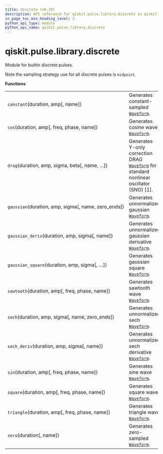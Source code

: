 ```yaml
---
title: discrete (v0.29)
description: API reference for qiskit.pulse.library.discrete in qiskit v0.29
in_page_toc_min_heading_level: 2
python_api_type: module
python_api_name: qiskit.pulse.library.discrete
---
```


<span id="module-qiskit.pulse.library.discrete" />

<span id="qiskit-pulse-library-discrete" />

# qiskit.pulse.library.discrete

Module for builtin discrete pulses.

Note the sampling strategy use for all discrete pulses is `midpoint`.

**Functions**

|                                                       |                                                                                                                                            |
| ----------------------------------------------------- | ------------------------------------------------------------------------------------------------------------------------------------------ |
| `constant`(duration, amp\[, name])                    | Generates constant-sampled [`Waveform`](qiskit.pulse.Waveform "qiskit.pulse.Waveform").                                                    |
| `cos`(duration, amp\[, freq, phase, name])            | Generates cosine wave [`Waveform`](qiskit.pulse.Waveform "qiskit.pulse.Waveform").                                                         |
| `drag`(duration, amp, sigma, beta\[, name, …])        | Generates Y-only correction DRAG [`Waveform`](qiskit.pulse.Waveform "qiskit.pulse.Waveform") for standard nonlinear oscillator (SNO) \[1]. |
| `gaussian`(duration, amp, sigma\[, name, zero\_ends]) | Generates unnormalized gaussian [`Waveform`](qiskit.pulse.Waveform "qiskit.pulse.Waveform").                                               |
| `gaussian_deriv`(duration, amp, sigma\[, name])       | Generates unnormalized gaussian derivative [`Waveform`](qiskit.pulse.Waveform "qiskit.pulse.Waveform").                                    |
| `gaussian_square`(duration, amp, sigma\[, …])         | Generates gaussian square [`Waveform`](qiskit.pulse.Waveform "qiskit.pulse.Waveform").                                                     |
| `sawtooth`(duration, amp\[, freq, phase, name])       | Generates sawtooth wave [`Waveform`](qiskit.pulse.Waveform "qiskit.pulse.Waveform").                                                       |
| `sech`(duration, amp, sigma\[, name, zero\_ends])     | Generates unnormalized sech [`Waveform`](qiskit.pulse.Waveform "qiskit.pulse.Waveform").                                                   |
| `sech_deriv`(duration, amp, sigma\[, name])           | Generates unnormalized sech derivative [`Waveform`](qiskit.pulse.Waveform "qiskit.pulse.Waveform").                                        |
| `sin`(duration, amp\[, freq, phase, name])            | Generates sine wave [`Waveform`](qiskit.pulse.Waveform "qiskit.pulse.Waveform").                                                           |
| `square`(duration, amp\[, freq, phase, name])         | Generates square wave [`Waveform`](qiskit.pulse.Waveform "qiskit.pulse.Waveform").                                                         |
| `triangle`(duration, amp\[, freq, phase, name])       | Generates triangle wave [`Waveform`](qiskit.pulse.Waveform "qiskit.pulse.Waveform").                                                       |
| `zero`(duration\[, name])                             | Generates zero-sampled [`Waveform`](qiskit.pulse.Waveform "qiskit.pulse.Waveform").                                                        |

